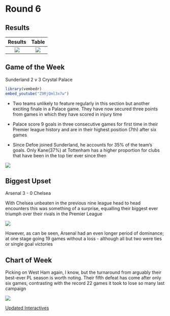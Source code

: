 # Round 6 {-}

## Results {-}


Results             | Table
:-------------------------:|:-------------------------:
![](images/wk6Res.png)  |  ![](images/wk6Table.png)



## Game of the Week {-}

Sunderland 2 v 3 Crystal Palace


```r


library(vembedr)
embed_youtube("Z9RjQml3x7w")
```

* Two teams unlikely to feature regularly in this section but another exciting finale in a Palace game. They have now secured three points from games in which they have scored in injury time 

* Palace score 9 goals in three consecutive games for first time in their Premier league history and are in their highest position (7th) after six games

* Since Defoe joined Sunderland, he accounts for 35% of the team's goals. Only Kane(37%) at Tottenham has a higher proportion for clubs that have been in the top tier ever since then

<img align="center" src="images/wk6a.png">



## Biggest Upset {-}

Arsenal 3 - 0 Chelsea

With Chelsea unbeaten in the previous nine league head to head encounters this was something of a surprise, equalling their biggest ever triumph over their rivals in the Premier League

<img align="center" src="images/wk6b.png">

However, as can be seen, Arsenal had an even longer period of dominance; at one stage going 19 games without a loss - although all but two were ties or single goal victories



## Chart of Week {-}

Picking on West Ham  again, I know, but the turnaround from arguably their best-ever PL season is worth noting. Their fifth defeat has come after only six games, contrasting with the record 22 games it took to lose so many last campaign

<img align="center" src="images/wk6c.png">




[Updated Interactives](https://mytinyshinys.shinyapps.io/plannualupdate/#r6)